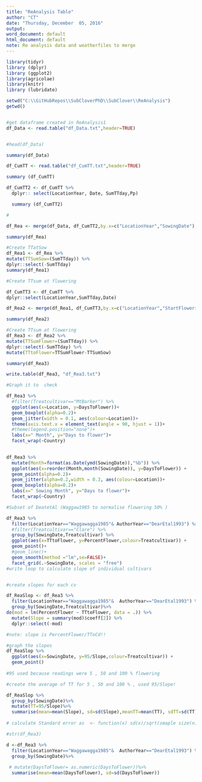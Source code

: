 ```yaml
---
title: "ReAnalysis Table"
author: "CT"
date: "Thursday, December  05, 2016"
output:
word_document: default
html_document: default
note: Re analysis data and weatherfiles to merge
---
```


```r
library(tidyr)
library (dplyr)
library (ggplot2)
library(agricolae)
library(knitr)
library (lubridate)

```
 


```r
setwd("C:\\GitHubRepos\\SubCloverPhD\\SubClover\\ReAnalysis")
getwd()


#get dataframe created in ReAnalysis1
df_Data <- read.table("df_Data.txt",header=TRUE)


#head(df_Data)

summary(df_Data)

```

```r
df_CumTT <- read.table("df_CumTT.txt",header=TRUE)

summary (df_CumTT)

```

```r
df_CumTT2 <- df_CumTT %>%
  dplyr:: select(LocationYear, Date, SumTTday,Pp)

  summary (df_CumTT2)
```

```r
#

df_Rea <- merge(df_Data, df_CumTT2,by.x=c("LocationYear","SowingDate"), by.y=c("LocationYear","Date"))

summary(df_Rea)

```

```r
#Create TTatSow
df_Rea1 <- df_Rea %>%
mutate(TTSumSow=(SumTTday)) %>%
dplyr::select(-SumTTday)
summary(df_Rea1)

```


```r
#Create TTsum at flowering

df_CumTT3 <- df_CumTT %>%
dplyr::select(LocationYear,SumTTday,Date)

df_Rea2 <- merge(df_Rea1, df_CumTT3,by.x=c("LocationYear","StartFlowering"), by.y=c("LocationYear","Date"))

summary(df_Rea2)
```


```r
#Create TTsum at flowering 
df_Rea3 <- df_Rea2 %>%
mutate(TTSumFlower=(SumTTday)) %>%
dplyr::select(-SumTTday) %>%
mutate(TTtoFlower=TTSumFlower-TTSumSow)

summary(df_Rea3)

write.table(df_Rea3, "df_Rea3.txt")

```

```r
#Graph it to  check 

df_Rea3 %>%
  #filter(Treatcultivar=="MtBarker") %>%
  ggplot(aes(x=Location, y=DaysToFlower))+
  geom_boxplot(alpha=0.2)+
  geom_jitter(width = 0.1, aes(colour=Location))+
  theme(axis.text.x = element_text(angle = 90, hjust = 1))+
  #theme(legend.position="none")+
  labs(x=" Month", y="Days to flower")+
  facet_wrap(~Country)
  

```



```r

df_Rea3 %>%
  mutate(Month=format(as.Date(ymd(SowingDate)),"%b")) %>%
  ggplot(aes(x=reorder(Month,month(SowingDate)), y=DaysToFlower)) +
  geom_point(alpha=0.2)+
  geom_jitter(alpha=0.2,width = 0.3, aes(colour=Location))+
  geom_boxplot(alpha=0.2)+
  labs(x=" Sowing Month", y="Days to flower")+
  facet_wrap(~Country)
```



```r
#Subset of DeatetAl (Waggaw1985 to normalise flowering 50% )

df_Rea3 %>%
  filter(LocationYear=="Waggawagga1985"& AuthorYear=="DearEtal1993") %>%
  #filter(Treatcultivar=="Clare") %>%
  group_by(SowingDate,Treatcultivar) %>%
  ggplot(aes(x=TTtoFlower, y=PercentFlower,colour=Treatcultivar)) +
  geom_point()+
  #geom_line()+
  geom_smooth(method ="lm",se=FALSE)+
  facet_grid(.~SowingDate, scales = "free")
#write loop to calculate slope of individual cultivars 



```

```r
#create slopes for each cv 

df_ReaSlop <- df_Rea3 %>%
  filter(LocationYear=="Waggawagga1985"&  AuthorYear=="DearEtal1993") %>%
  group_by(SowingDate,Treatcultivar)%>%
do(mod = lm(PercentFlower ~ TTtoFlower, data = .)) %>%
  mutate(Slope = summary(mod)$coeff[2]) %>%
  dplyr::select(-mod)

#note: slope is PercentFlower/TToCd!!
```


```r
#graph the slopes 
df_ReaSlop %>%
  ggplot(aes(x=SowingDate, y=95/Slope,colour=Treatcultivar)) +
  geom_point()
  
#95 used because readings were 5 , 50 and 100 % flowering 
```

```r

#create the average of TT for 5 , 50 and 100 % , used 95/Slope!

df_ReaSlop %>%
  group_by(SowingDate)%>%
  mutate(TT=95/Slope)%>%
  summarise(mean=mean(Slope), sd=sd(Slope),meanTT=mean(TT), sdTT=sd(TT))
  
# calculate Standard error as  <- function(x) sd(x)/sqrt(smaple size(n)) for dear et al n=4

```


```r

#str(df_Rea3)

d <-df_Rea3 %>%
  filter(LocationYear=="Waggawagga1985"&  AuthorYear=="DearEtal1993") %>%
  group_by(SowingDate)%>%
  
 # mutate(DaysToFlower= as.numeric(DaysToFlower))%>%
  summarise(mean=mean(DaysToFlower), sd=sd(DaysToFlower))
```

